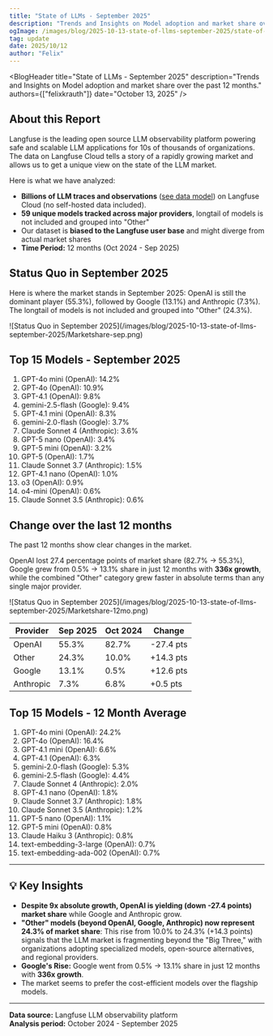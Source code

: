 ```yaml
---
title: "State of LLMs - September 2025"
description: "Trends and Insights on Model adoption and market share over the past 12 months."
ogImage: /images/blog/2025-10-13-state-of-llms-september-2025/state-of-llms-september-2025.png
tag: update
date: 2025/10/12
author: "Felix"
---
```



<BlogHeader
  title="State of LLMs - September 2025"
  description="Trends and Insights on Model adoption and market share over the past 12 months."
  authors={["felixkrauth"]}
  date="October 13, 2025"
/>

## About this Report
Langfuse is the leading open source LLM observability platform powering safe and scalable LLM applications for 10s of thousands of organizations. The data on Langfuse Cloud tells a story of a rapidly growing market and allows us to get a unique view on the state of the LLM market.

Here is what we have analyzed:
- **Billions of LLM traces and observations** ([see data model](/docs/observability/data-model)) on Langfuse Cloud (no self-hosted data included). 
- **59 unique models tracked across major providers**, longtail of models is not included and grouped into "Other"
- Our dataset is **biased to the Langfuse user base** and might diverge from actual market shares
- **Time Period:** 12 months (Oct 2024 - Sep 2025)

## Status Quo in September 2025

Here is where the market stands in September 2025: OpenAI is still the dominant player (55.3%), followed by Google (13.1%) and Anthropic (7.3%). The longtail of models is not included and grouped into "Other" (24.3%).

<Frame className="rounded-lg overflow-hidden">
![Status Quo in September 2025](/images/blog/2025-10-13-state-of-llms-september-2025/Marketshare-sep.png)
</Frame>

## Top 15 Models - September 2025

1. GPT-4o mini (OpenAI): 14.2%
2. GPT-4o (OpenAI): 10.9%
3. GPT-4.1 (OpenAI): 9.8%
4. gemini-2.5-flash (Google): 9.4%
5. GPT-4.1 mini (OpenAI): 8.3%
6. gemini-2.0-flash (Google): 3.7%
7. Claude Sonnet 4 (Anthropic): 3.6%
8. GPT-5 nano (OpenAI): 3.4%
9. GPT-5 mini (OpenAI): 3.2%
10. GPT-5 (OpenAI): 1.7%
11. Claude Sonnet 3.7 (Anthropic): 1.5%
12. GPT-4.1 nano (OpenAI): 1.0%
13. o3 (OpenAI): 0.9%
14. o4-mini (OpenAI): 0.6%
15. Claude Sonnet 3.5 (Anthropic): 0.6%

## Change over the last 12 months

The past 12 months show clear changes in the market. 

OpenAI lost 27.4 percentage points of market share (82.7% → 55.3%), Google grew from 0.5% → 13.1% share in just 12 months with **336x growth**, while the combined "Other" category grew faster in absolute terms than any single major provider.

<Frame className="rounded-lg overflow-hidden">
![Status Quo in September 2025](/images/blog/2025-10-13-state-of-llms-september-2025/Marketshare-12mo.png)
</Frame>

| Provider | Sep 2025 | Oct 2024 | Change |
|----------|----------|----------|--------|
| OpenAI | 55.3% | 82.7% | -27.4 pts |
| Other | 24.3% | 10.0% | +14.3 pts |
| Google | 13.1% | 0.5% | +12.6 pts |
| Anthropic | 7.3% | 6.8% | +0.5 pts |

## Top 15 Models - 12 Month Average

1. GPT-4o mini (OpenAI): 24.2%
2. GPT-4o (OpenAI): 16.4%
3. GPT-4.1 mini (OpenAI): 6.6%
4. GPT-4.1 (OpenAI): 6.3%
5. gemini-2.0-flash (Google): 5.3%
6. gemini-2.5-flash (Google): 4.4%
7. Claude Sonnet 4 (Anthropic): 2.0%
8. GPT-4.1 nano (OpenAI): 1.8%
9. Claude Sonnet 3.7 (Anthropic): 1.8%
10. Claude Sonnet 3.5 (Anthropic): 1.2%
11. GPT-5 nano (OpenAI): 1.1%
12. GPT-5 mini (OpenAI): 0.8%
13. Claude Haiku 3 (Anthropic): 0.8%
14. text-embedding-3-large (OpenAI): 0.7%
15. text-embedding-ada-002 (OpenAI): 0.7%

---

## 💡 Key Insights
- **Despite 9x absolute growth, OpenAI is yielding (down -27.4 points) market share** while Google and Anthropic grow.
- **"Other" models (beyond OpenAI, Google, Anthropic) now represent 24.3% of market share**: This rise from 10.0% to 24.3% (+14.3 points) signals that the LLM market is fragmenting beyond the "Big Three," with organizations adopting specialized models, open-source alternatives, and regional providers.
- **Google's Rise:** Google went from 0.5% → 13.1% share in just 12 months with **336x growth**.
- The market seems to prefer the cost-efficient models over the flagship models.

---

**Data source:** Langfuse LLM observability platform  
**Analysis period:** October 2024 - September 2025